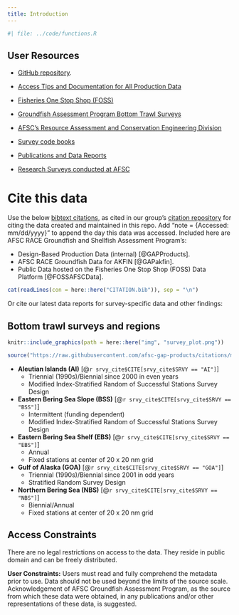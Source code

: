 ```yaml
---
title: Introduction
---
```


```r
#| file: ../code/functions.R
```

## User Resources

-   [GitHub repository](`r link_repo`).
-   [Access Tips and Documentation for All Production Data](`r link_repo_web `)
-   [Fisheries One Stop Shop (FOSS)](`r link_foss`)

-   [Groundfish Assessment Program Bottom Trawl Surveys](https://www.fisheries.noaa.gov/alaska/science-data/groundfish-assessment-program-bottom-trawl-surveys)
-   [AFSC’s Resource Assessment and Conservation Engineering Division](https://www.fisheries.noaa.gov/about/resource-assessment-and-conservation-engineering-division)
-   [Survey code books](`r link_code_books `)
-   [Publications and Data Reports](https://repository.library.noaa.gov/)
-   [Research Surveys conducted at AFSC](https://www.fisheries.noaa.gov/alaska/ecosystems/alaska-fish-research-surveys)

# Cite this data

Use the below [bibtext citations](`r paste0(link_repo, "/blob/main/CITATION.bib")`), as cited in our group's [citation repository](https://github.com/afsc-gap-products/citations/blob/main/cite/bibliography.bib) for citing the data created and maintained in this repo. Add "note = {Accessed: mm/dd/yyyy}" to append the day this data was accessed. Included here are AFSC RACE Groundfish and Shellfish Assessment Program's: 
 
 - Design-Based Production Data (internal) [@GAPProducts].  
 - AFSC RACE Groundfish Data for AKFIN [@GAPakfin]. 
 - Public Data hosted on the Fisheries One Stop Shop (FOSS) Data Platform [@FOSSAFSCData]. 

```r
cat(readLines(con = here::here("CITATION.bib")), sep = "\n") 
```

Or cite our latest data reports for survey-specific data and other findings:

<div id="refs"></div>

## Bottom trawl surveys and regions

```r
knitr::include_graphics(path = here::here("img", "survey_plot.png"))
```

```r
source("https://raw.githubusercontent.com/afsc-gap-products/citations/main/cite/current_data_tm.r")
```

- **Aleutian Islands (AI)** [@`r srvy_cite$CITE[srvy_cite$SRVY == "AI"]`]
  - Triennial (1990s)/Biennial since 2000 in even years
  - Modified Index-Stratified Random of Successful Stations Survey Design
- **Eastern Bering Sea Slope (BSS)** [@`r srvy_cite$CITE[srvy_cite$SRVY == "BSS"]`]
  - Intermittent (funding dependent)
  - Modified Index-Stratified Random of Successful Stations Survey Design
- **Eastern Bering Sea Shelf (EBS)** [@`r srvy_cite$CITE[srvy_cite$SRVY == "EBS"]`]
  - Annual
  - Fixed stations at center of 20 x 20 nm grid
- **Gulf of Alaska (GOA)** [@`r srvy_cite$CITE[srvy_cite$SRVY == "GOA"]`]
  - Triennial (1990s)/Biennial since 2001 in odd years
  - Stratified Random Survey Design
- **Northern Bering Sea (NBS)** [@`r srvy_cite$CITE[srvy_cite$SRVY == "NBS"]`]
  - Biennial/Annual
  - Fixed stations at center of 20 x 20 nm grid
  
## Access Constraints

There are no legal restrictions on access to the data. They reside in public domain and can be freely distributed.

**User Constraints:** Users must read and fully comprehend the metadata prior to use. Data should not be used beyond the limits of the source scale. Acknowledgement of AFSC Groundfish Assessment Program, as the source from which these data were obtained, in any publications and/or other representations of these data, is suggested.

